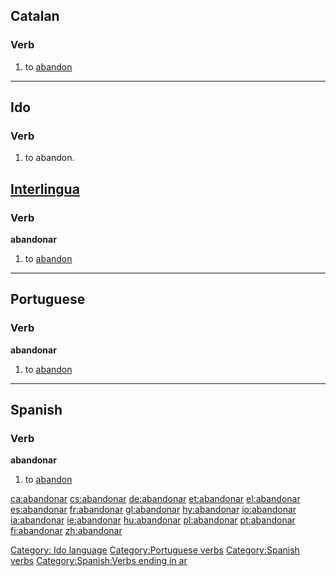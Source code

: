 ==Catalan==
===Verb===
# to [[abandon]]

----

==Ido==
===Verb===
# to abandon.
[[Category: Ido language]]


==[[Interlingua]]==
===Verb===
'''abandonar'''

# to [[abandon]]

----

==Portuguese==
===Verb===
'''abandonar'''

# to [[abandon]]

----

==Spanish==
===Verb===
'''abandonar'''

# to [[abandon]]

{{Template:es:-ar|abandon}}
[[Category:Portuguese verbs]]
[[Category:Spanish verbs]]
[[Category:Spanish:Verbs ending in ar]]

[[ca:abandonar]]
[[cs:abandonar]]
[[de:abandonar]]
[[et:abandonar]]
[[el:abandonar]]
[[es:abandonar]]
[[fr:abandonar]]
[[gl:abandonar]]
[[hy:abandonar]]
[[io:abandonar]]
[[ia:abandonar]]
[[ie:abandonar]]
[[hu:abandonar]]
[[pl:abandonar]]
[[pt:abandonar]]
[[fi:abandonar]]
[[zh:abandonar]]